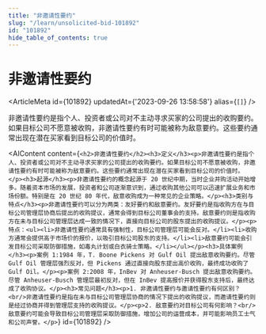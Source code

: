 ```yaml
---
title: "非邀请性要约"
slug: "/learn/unsolicited-bid-101892"
id: "101892"
hide_table_of_contents: true
---
```



# 非邀请性要约

<ArticleMeta id={101892} updatedAt={'2023-09-26 13:58:58'} alias={`[]`} />
<div className='border-solid border-b border-t-0 my-4 border-[var(--ifm-color-gray-300)]' />

非邀请性要约是指个人、投资者或公司对不主动寻求买家的公司提出的收购要约。如果目标公司不愿意被收购，非邀请性要约有时可能被称为敌意要约。这些要约通常出现在潜在买家看到目标公司的价值时。

<AIContent content={`<h2>非邀请性要约</h2><h3>定义</h3><p>非邀请性要约是指个人、投资者或公司对不主动寻求买家的公司提出的收购要约。如果目标公司不愿意被收购，非邀请性要约有时可能被称为敌意要约。这些要约通常出现在潜在买家看到目标公司的价值时。</p><h3>起源</h3><p>非邀请性要约的概念起源于 20 世纪中期，当时企业并购活动开始增多。随着资本市场的发展，投资者和公司逐渐意识到，通过收购其他公司可以迅速扩展业务和市场份额。特别是在 20 世纪 80 年代，敌意收购成为一种常见的企业策略。</p><h3>类别与特点</h3><p>非邀请性要约可以分为两类：友好要约和敌意要约。友好要约是指收购方在与目标公司管理层协商后提出的收购提议，通常会得到目标公司董事会的支持。敌意要约则是指收购方在未与目标公司管理层达成一致的情况下，直接向目标公司的股东提出的收购提议。</p><p>特点：<ul><li>非邀请性要约通常具有强制性，目标公司管理层可能会反对。</li><li>收购方通常会提供高于市场价的报价，以吸引目标公司股东的支持。</li><li>敌意要约可能会引发目标公司采取防御措施，如毒丸计划或白衣骑士策略。</li></ul></p><h3>具体案例</h3><p>案例 1:1984 年，T. Boone Pickens 对 Gulf Oil 提出敌意收购要约。尽管 Gulf Oil 管理层强烈反对，但 Pickens 通过直接向股东提出高价收购，最终成功收购了 Gulf Oil。</p><p>案例 2:2008 年，InBev 对 Anheuser-Busch 提出敌意收购要约。尽管 Anheuser-Busch 管理层最初反对，但在 InBev 提高报价并获得股东支持后，最终达成了收购协议。</p><h3>常见问题</h3><p>1. 非邀请性要约与邀请性要约有何区别？<br/>非邀请性要约是指在未与目标公司管理层协商的情况下提出的收购提议，而邀请性要约则是经过协商并得到管理层支持的收购提议。</p><p>2. 敌意要约对目标公司有何影响？<br/>敌意要约可能会导致目标公司管理层采取防御措施，增加公司的运营成本，并可能影响员工士气和公司声誉。</p>`} id={101892} />
